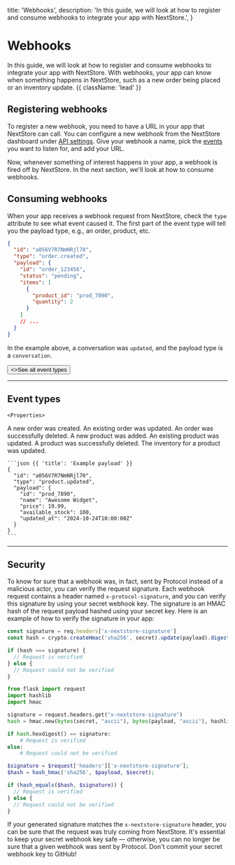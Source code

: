   title: 'Webhooks',
  description:
    'In this guide, we will look at how to register and consume webhooks to integrate your app with NextStore.',
}

# Webhooks

In this guide, we will look at how to register and consume webhooks to integrate your app with NextStore. With webhooks, your app can know when something happens in NextStore, such as a new order being placed or an inventory update. {{ className: 'lead' }}

## Registering webhooks

To register a new webhook, you need to have a URL in your app that NextStore can call. You can configure a new webhook from the NextStore dashboard under [API settings](#). Give your webhook a name, pick the [events](#event-types) you want to listen for, and add your URL.

Now, whenever something of interest happens in your app, a webhook is fired off by NextStore. In the next section, we'll look at how to consume webhooks.

## Consuming webhooks

When your app receives a webhook request from NextStore, check the `type` attribute to see what event caused it. The first part of the event type will tell you the payload type, e.g., an order, product, etc.

```json {{ title: 'Example webhook payload' }}
{
  "id": "a056V7R7NmNRjl70",
  "type": "order.created",
  "payload": {
    "id": "order_123456",
    "status": "pending",
    "items": [
      {
        "product_id": "prod_7890",
        "quantity": 2
      }
    ]
    // ...
  }
}
```

In the example above, a conversation was `updated`, and the payload type is a `conversation`.

<div className="not-prose">
  <Button href="#event-types" variant="text" arrow="right">
    <>See all event types</>
  </Button>
</div>

---

## Event types

<Row>
  <Col>

    <Properties>

  <Property name="order.created">
    A new order was created.
  </Property>
  <Property name="order.updated">
    An existing order was updated.
  </Property>
  <Property name="order.deleted">
    An order was successfully deleted.
  </Property>
  <Property name="product.created">
    A new product was added.
  </Property>
  <Property name="product.updated">
    An existing product was updated.
  </Property>
  <Property name="product.deleted">
    A product was successfully deleted.
  </Property>
  <Property name="inventory.updated">
    The inventory for a product was updated.
  </Property>
</Properties>

  </Col>
  <Col sticky>

    ```json {{ 'title': 'Example payload' }}
    {
      "id": "a056V7R7NmNRjl70",
      "type": "product.updated",
      "payload": {
        "id": "prod_7890",
        "name": "Awesome Widget",
        "price": 19.99,
        "available_stock": 100,
        "updated_at": "2024-10-24T10:00:00Z"
      }
    }
    ```

  </Col>
</Row>

---

## Security

To know for sure that a webhook was, in fact, sent by Protocol instead of a malicious actor, you can verify the request signature. Each webhook request contains a header named `x-protocol-signature`, and you can verify this signature by using your secret webhook key. The signature is an HMAC hash of the request payload hashed using your secret key. Here is an example of how to verify the signature in your app:

<CodeGroup title="Verifying a request">

```js
const signature = req.headers['x-nextstore-signature']
const hash = crypto.createHmac('sha256', secret).update(payload).digest('hex')

if (hash === signature) {
  // Request is verified
} else {
  // Request could not be verified
}
```

```python
from flask import request
import hashlib
import hmac

signature = request.headers.get("x-nextstore-signature")
hash = hmac.new(bytes(secret, "ascii"), bytes(payload, "ascii"), hashlib.sha256)

if hash.hexdigest() == signature:
    # Request is verified
else:
    # Request could not be verified

```

```php
$signature = $request['headers']['x-nextstore-signature'];
$hash = hash_hmac('sha256', $payload, $secret);

if (hash_equals($hash, $signature)) {
  // Request is verified
} else {
  // Request could not be verified
}

```

</CodeGroup>

If your generated signature matches the `x-nextstore-signature` header, you can be sure that the request was truly coming from NextStore. It's essential to keep your secret webhook key safe — otherwise, you can no longer be sure that a given webhook was sent by Protocol. Don't commit your secret webhook key to GitHub!
